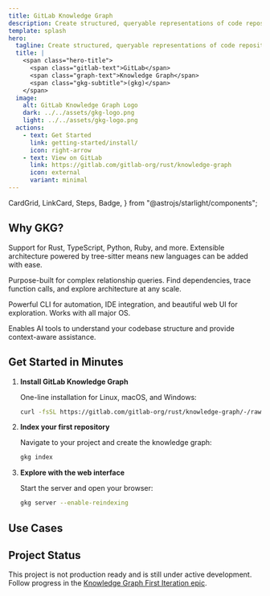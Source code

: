 ```yaml
---
title: GitLab Knowledge Graph
description: Create structured, queryable representations of code repositories to power AI features and enhance developer productivity.
template: splash
hero:
  tagline: Create structured, queryable representations of code repositories to power AI features and enhance developer productivity.
  title: |
    <span class="hero-title">
      <span class="gitlab-text">GitLab</span>
      <span class="graph-text">Knowledge Graph</span>
      <span class="gkg-subtitle">(gkg)</span>
    </span>
  image:
    alt: GitLab Knowledge Graph Logo
    dark: ../../assets/gkg-logo.png
    light: ../../assets/gkg-logo.png
  actions:
    - text: Get Started
      link: getting-started/install/
      icon: right-arrow
    - text: View on GitLab
      link: https://gitlab.com/gitlab-org/rust/knowledge-graph
      icon: external
      variant: minimal
---
```


  CardGrid,
  LinkCard,
  Steps,
  Badge,
} from "@astrojs/starlight/components";

## Why GKG?

<CardGrid>
  <FeatureCard
    title="Universal Call Graph"
    icon="forward-slash"
    badgeText="Native parsing"
  >
    <p>
      Support for Rust, TypeScript, Python, Ruby, and more. Extensible
      architecture powered by tree-sitter means new languages can be added with
      ease.
    </p>
  </FeatureCard>
  <FeatureCard
    title="Lightning-Fast Queries"
    icon="rocket"
    badgeText="Kuzu Graph Database"
  >
    <p>
      Purpose-built for complex relationship queries. Find dependencies, trace
      function calls, and explore architecture at any scale.
    </p>
  </FeatureCard>
  <FeatureCard
    title="Developer-First Design"
    icon="laptop"
    badgeText="Many Ways to Access"
  >
    <p>
      Powerful CLI for automation, IDE integration, and beautiful web UI for
      exploration. Works with all major OS.
    </p>
  </FeatureCard>
  <FeatureCard
    title="AI-Ready Integration"
    icon="open-book"
    badgeText="MCP Protocol Support"
  >
    <p>
      Enables AI tools to understand your codebase structure and provide
      context-aware assistance.
    </p>
  </FeatureCard>
</CardGrid>

## Get Started in Minutes

<Steps>

1. **Install GitLab Knowledge Graph**

   One-line installation for Linux, macOS, and Windows:

   ```bash
   curl -fsSL https://gitlab.com/gitlab-org/rust/knowledge-graph/-/raw/main/install.sh | bash
   ```

2. **Index your first repository**

   Navigate to your project and create the knowledge graph:

   ```bash
   gkg index
   ```

3. **Explore with the web interface**

   Start the server and open your browser:

   ```bash
   gkg server --enable-reindexing
   ```

</Steps>

## Use Cases

<CardGrid>
  <LinkCard
    title="Codebase RAG"
    description="Enable context-aware code suggestions and analysis with MCP integration"
    href="cli/server/"
  />
  <LinkCard
    title="Code Navigation"
    description="Find all references, dependencies, and relationships across your codebase"
    href="getting-started/quick-start/"
  />
  <LinkCard
    title="Impact Analysis"
    description="Understand how changes affect other parts of your system before you make them"
    href="cli/server/"
  />
  <LinkCard
    title="Architecture Visualization"
    description="Generate interactive graphs of system structure and dependencies"
    href="getting-started/quick-start/#server-mode"
  />
</CardGrid>

## Project Status <Badge text="Under Active Development" variant="caution" />

This project is not production ready and is still under active development. Follow progress in the [Knowledge Graph First Iteration epic](https://gitlab.com/groups/gitlab-org/-/epics/17514).

